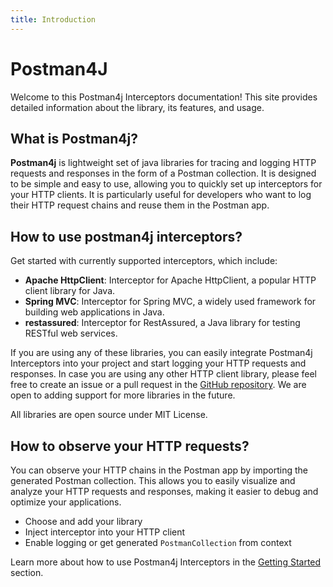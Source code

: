 ```yaml
---
title: Introduction
---
```


# Postman4J

Welcome to this Postman4j Interceptors documentation! This site provides detailed information about the library, its features, and usage.

## What is Postman4j?

**Postman4j** is lightweight set of java libraries for tracing and logging HTTP requests and responses in the form of a Postman collection. It is designed to be simple and easy to use, allowing you to quickly set up interceptors for your HTTP clients.
It is particularly useful for developers who want to log their HTTP request chains and reuse them in the Postman app.

## How to use postman4j interceptors?

Get started with currently supported interceptors, which include:
- **Apache HttpClient**: Interceptor for Apache HttpClient, a popular HTTP client library for Java.
- **Spring MVC**: Interceptor for Spring MVC, a widely used framework for building web applications in Java.
- **restassured**: Interceptor for RestAssured, a Java library for testing RESTful web services.

If you are using any of these libraries, you can easily integrate Postman4j Interceptors into your project and start logging your HTTP requests and responses.
In case you are using any other HTTP client library, please feel free to create an issue or a pull request in the [GitHub repository](https://github.com/dyadyaJora/postman4j-interceptors/issues/new). We are open to adding support for more libraries in the future.

All libraries are open source under MIT License.

## How to observe your HTTP requests?

You can observe your HTTP chains in the Postman app by importing the generated Postman collection. This allows you to easily visualize and analyze your HTTP requests and responses, making it easier to debug and optimize your applications.

* Choose and add your library
* Inject interceptor into your HTTP client
* Enable logging or get generated `PostmanCollection` from context

Learn more about how to use Postman4j Interceptors in the [Getting Started](docs/getting-started) section.